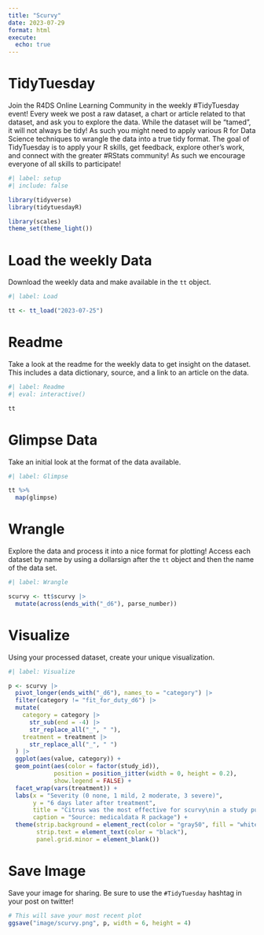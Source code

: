 ```yaml
---
title: "Scurvy"
date: 2023-07-29
format: html
execute: 
  echo: true
---
```


# TidyTuesday

Join the R4DS Online Learning Community in the weekly #TidyTuesday event!
Every week we post a raw dataset, a chart or article related to that dataset, and ask you to explore the data.
While the dataset will be “tamed”, it will not always be tidy! As such you might need to apply various R for Data Science techniques to wrangle the data into a true tidy format.
The goal of TidyTuesday is to apply your R skills, get feedback, explore other’s work, and connect with the greater #RStats community!
As such we encourage everyone of all skills to participate!

```r
#| label: setup
#| include: false

library(tidyverse)
library(tidytuesdayR)

library(scales)
theme_set(theme_light())
```

# Load the weekly Data

Download the weekly data and make available in the `tt` object.

```r
#| label: Load

tt <- tt_load("2023-07-25")

```


# Readme

Take a look at the readme for the weekly data to get insight on the dataset.
This includes a data dictionary, source, and a link to an article on the data.

```r
#| label: Readme
#| eval: interactive()

tt

```


# Glimpse Data

Take an initial look at the format of the data available.

```r
#| label: Glimpse

tt %>% 
  map(glimpse)

```

# Wrangle

Explore the data and process it into a nice format for plotting! Access each dataset by name by using a dollarsign after the `tt` object and then the name of the data set.

```r
#| label: Wrangle

scurvy <- tt$scurvy |> 
  mutate(across(ends_with("_d6"), parse_number))
```

# Visualize

Using your processed dataset, create your unique visualization.

```r
#| label: Visualize

p <- scurvy |> 
  pivot_longer(ends_with("_d6"), names_to = "category") |> 
  filter(category != "fit_for_duty_d6") |> 
  mutate(
    category = category |> 
      str_sub(end = -4) |> 
      str_replace_all("_", " "),
    treatment = treatment |> 
      str_replace_all("_", " ")
  ) |> 
  ggplot(aes(value, category)) +
  geom_point(aes(color = factor(study_id)),
             position = position_jitter(width = 0, height = 0.2),
             show.legend = FALSE) +
  facet_wrap(vars(treatment)) +
  labs(x = "Severity (0 none, 1 mild, 2 moderate, 3 severe)",
       y = "6 days later after treatment",
       title = "Citrus was the most effective for scurvy\nin a study published by James Lind in 1757 ",
       caption = "Source: medicaldata R package") +
  theme(strip.background = element_rect(color = "gray50", fill = "white"),
        strip.text = element_text(color = "black"),
        panel.grid.minor = element_blank())
```

# Save Image

Save your image for sharing. Be sure to use the `#TidyTuesday` hashtag in your post on twitter! 

```r

# This will save your most recent plot
ggsave("image/scurvy.png", p, width = 6, height = 4)

```
